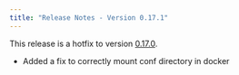 ```yaml
---
title: "Release Notes - Version 0.17.1"
---
```


This release is a hotfix to version [0.17.0](/release-notes/0.17.0).

- Added a fix to correctly mount conf directory in docker

